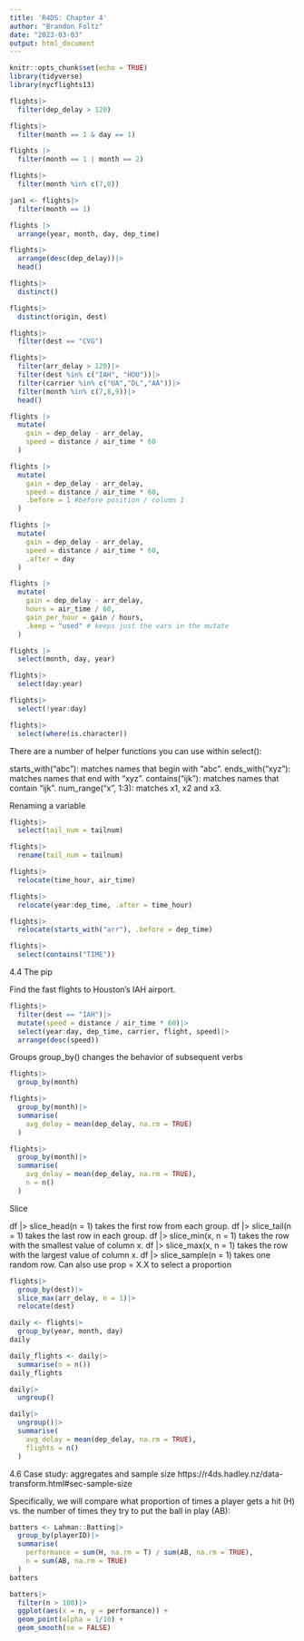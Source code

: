 ```yaml
---
title: 'R4DS: Chapter 4'
author: "Brandon Foltz"
date: "2023-03-03"
output: html_document
---
```


```r
knitr::opts_chunk$set(echo = TRUE)
library(tidyverse)
library(nycflights13)
```

```r
flights|>
  filter(dep_delay > 120)
```

```r
flights|>
  filter(month == 1 & day == 1)
```

```r
flights |>
  filter(month == 1 | month == 2)
```

```r
flights|>
  filter(month %in% c(7,8))
```

```r
jan1 <- flights|>
  filter(month == 1)
```

```r
flights |>
  arrange(year, month, day, dep_time)
```

```r
flights|>
  arrange(desc(dep_delay))|>
  head()
```

```r
flights|>
  distinct()
```

```r
flights|>
  distinct(origin, dest)
```


```r
flights|>
  filter(dest == "CVG")
```

```r
flights|>
  filter(arr_delay > 120)|>
  filter(dest %in% c("IAH", "HOU"))|>
  filter(carrier %in% c("UA","DL","AA"))|>
  filter(month %in% c(7,8,9))|>
  head()
```

```r
flights |>
  mutate(
    gain = dep_delay - arr_delay,
    speed = distance / air_time * 60
  )
```

```r
flights |>
  mutate(
    gain = dep_delay - arr_delay,
    speed = distance / air_time * 60,
    .before = 1 #before position / column 1
  )
```
```r
flights |> 
  mutate(
    gain = dep_delay - arr_delay,
    speed = distance / air_time * 60,
    .after = day
  )
```
```r
flights |> 
  mutate(
    gain = dep_delay - arr_delay,
    hours = air_time / 60,
    gain_per_hour = gain / hours,
    .keep = "used" # keeps just the vars in the mutate
  )
```

```r
flights |>
  select(month, day, year)
```
```r
flights|>
  select(day:year)
```
```r
flights|>
  select(!year:day)
```
```r
flights|>
  select(where(is.character))
```
There are a number of helper functions you can use within select():

starts_with("abc"): matches names that begin with “abc”.
ends_with("xyz"): matches names that end with “xyz”.
contains("ijk"): matches names that contain “ijk”.
num_range("x", 1:3): matches x1, x2 and x3.

Renaming a variable

```r
flights|>
  select(tail_num = tailnum)
```
```r
flights|>
  rename(tail_num = tailnum)
```
```r
flights|>
  relocate(time_hour, air_time)
```
```r
flights|>
  relocate(year:dep_time, .after = time_hour)
```
```r
flights|>
  relocate(starts_with("arr"), .before = dep_time)
```
```r
flights|>
  select(contains("TIME"))
```
4.4 The pip

Find the fast flights to Houston's IAH airport.

```r
flights|>
  filter(dest == "IAH")|>
  mutate(speed = distance / air_time * 60)|>
  select(year:day, dep_time, carrier, flight, speed)|>
  arrange(desc(speed))
```

Groups
group_by() changes the behavior of subsequent verbs
```r
flights|>
  group_by(month)
```
```r
flights|>
  group_by(month)|>
  summarise(
    avg_delay = mean(dep_delay, na.rm = TRUE)
  )
```
```r
flights|>
  group_by(month)|>
  summarise(
    avg_delay = mean(dep_delay, na.rm = TRUE),
    n = n()
  )
```
Slice

df |> slice_head(n = 1) takes the first row from each group.
df |> slice_tail(n = 1) takes the last row in each group.
df |> slice_min(x, n = 1) takes the row with the smallest value of column x.
df |> slice_max(x, n = 1) takes the row with the largest value of column x.
df |> slice_sample(n = 1) takes one random row.
Can also use prop = X.X to select a proportion

```r
flights|>
  group_by(dest)|>
  slice_max(arr_delay, n = 1)|>
  relocate(dest)
```
```r
daily <- flights|>
  group_by(year, month, day)
daily
```
```r
daily_flights <- daily|>
  summarise(n = n())
daily_flights
```
```r
daily|>
  ungroup()
```
```r
daily|>
  ungroup()|>
  summarise(
    avg_delay = mean(dep_delay, na.rm = TRUE),
    flights = n()
  )
```
4.6 Case study: aggregates and sample size
https://r4ds.hadley.nz/data-transform.html#sec-sample-size

Specifically, we will compare what proportion of times a player gets a hit (H) vs. the number of times they try to put the ball in play (AB):

```r
batters <- Lahman::Batting|>
  group_by(playerID)|>
  summarise(
    performance = sum(H, na.rm = T) / sum(AB, na.rm = TRUE),
    n = sum(AB, na.rm = TRUE)
  )
batters
```
```r
batters|>
  filter(n > 100)|>
  ggplot(aes(x = n, y = performance)) +
  geom_point(alpha = 1/10) +
  geom_smooth(se = FALSE)
```


